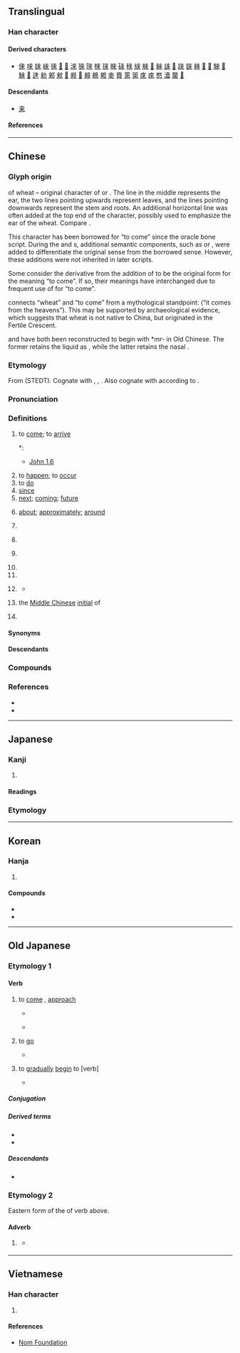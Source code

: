 {{also|来|徠|夾}}
{{character info}}
{{character info|0xf92d}}
==Translingual==
{{CJKV-forms|來|来|来|來}}
{{stroke order|strokes=8}}
{{stroke order|type=animate}}

===Han character===
{{Han char|rn=9|rad=人|as=06|sn=8|four=40908|canj=DOO|ids=⿻木从}}

====Derived characters====
* [[倈]] [[唻]] [[婡]] [[崍]] [[徠]] [[𢜞]] [[𢯦]] [[淶]] [[猍]] [[䧒]] [[棶]] [[琜]] [[睞]] [[䂾]] [[䅘]] [[䋱]] [[𦩑]] [[𧍍]] [[䚞]] [[誺]] [[𤳆]] [[𨂐]] [[錸]] [[㯤]] [[𦠘]] [[𣛤]] [[騋]] [[𩳳]] [[鯠]] [[𪘨]] [[逨]] [[勑]] [[郲]] [[猌]] [[𢆠]] [[䚅]] [[𤳇]] [[顂]] [[鶆]] [[𠌊]] [[麥]] [[賚]] [[萊]] [[箂]] [[庲]] [[㾢]] [[憗]] [[瀒]] [[斄]] [[𤀛]]

====Descendants====
* [[来]]

====References====
{{Han ref|kx=0101.160|dkj=00581|dj=0214.080|hdz=10141.080|uh=4F86|ud=20358|bh=A8D3|bd=43219}}
{{Han ref|uh=F92D}}

----

==Chinese==
{{zh-forms|s=来|alt=𧼛,倈,逨}}

===Glyph origin===
{{Han etym}}
{{liushu|p}} of wheat – original character of {{och-l|麥|wheat}} or {{och-l|麳|wheat}}. The line in the middle represents the ear, the two lines pointing upwards represent leaves, and the lines pointing downwards represent the stem and roots. An additional horizontal line was often added at the top end of the character, possibly used to emphasize the ear of the wheat. Compare {{zh-l|*禾}}.

This character has been borrowed for “to come” since the oracle bone script. During the {{w|Western Zhou}} and {{w|Warring States period}}s, additional semantic components, such as {{zh-l|*止|foot}} or {{zh-l|*辵|to walk}}, were added to differentiate the original sense from the borrowed sense. However, these additions were not inherited in later scripts.

Some consider the derivative {{zh-l|*麥}} from the addition of {{zh-l|*夊|to walk slowly}} to be the original form for the meaning “to come”. If so, their meanings have interchanged due to frequent use of {{lang|zh|來}} for “to come”. {{attn|zh|Any sources disproving this? Most sources interpret 夊 differently because it seems like 麥 was never used to mean "to come" in oracle bones.}}

''{{w|Shuowen}}'' connects “wheat” and “to come” from a mythological standpoint: {{lang|zh|天所來也}} (“it comes from the heavens”). This may be supported by archaeological evidence, which suggests that wheat is not native to China, but originated in the Fertile Crescent.

{{lang|zh|來}} and {{lang|zh|麥}} have both been reconstructed to begin with *''mr-'' in Old Chinese. The former retains the liquid as {{IPAchar|/l/}}, while the latter retains the nasal {{IPAchar|/m/}}.

===Etymology===
From {{inh|zh|sit-pro|*la-j ~ ra||to come}} (STEDT). Cognate with {{och-l|迨|to reach; until}}, {{och-l|賚|to bestow}}, {{cog|my|လာ||to come}}. Also cognate with {{och-l|蒞|to arrive}} according to {{zh-ref|Schuessler (2007)}}.

===Pronunciation===
{{zh-pron
|m=lái
|m-s=nai2
|dg=лэ1
|c=loi4,lai4,lei4
|c_note=lai4, lei4 - vernacular (often written as {{zh-l|嚟|tr=-}})
|c-t=loi3
|g=lai4
|h=pfs=lòi;gd=loi2
|j=lai1
|mb=lâ̤
|md=lì/lài
|md_note=lì - vernacular; lài - literary
|mn=ml,jj,tw:lâi
|mn-t=lai5/lai7/lai2
|mn-t_note=lai7 - indicates past things; lai2 - “will” (pronounced as {{IPAchar|/lai⁵²⁻³⁵/}})
|w=3le
|x=lai2
|mc=y
|oc=y
|ma=y
|cat=v,a,part,pn
}}

===Definitions===
{{zh-hanzi}}

# to [[come]]; to [[arrive]]
#: {{zh-ant|去|往}}
#: {{zh-x|我 一會-兒{r} 就 來。|I'll come in a moment.}}
#: {{zh-x|我 不 知道 它 是 從 哪裡 來 的。|I didn't know where it came from.}}
#*: {{zh-x|有 朋 自 遠方 來，不 亦 樂 乎？| Is it not delightful to have friends '''coming''' from distant quarters?|ref=Lunyu}}
#* [https://web.archive.org/web/20111002150223/http://www.wordproject.org/multi/bi_en_cn_py.htm John 1.6]
#*: {{zh-x|有 一 個 人，是 從 神 那裡 差 來 的，名 叫 ^約翰。|There was a man sent from God, whose name was John.}}
# to [[happen]]; to [[occur]]
# to [[do]] {{n-g|(specific meaning depending on the context)}}
# [[since]]
# [[next]]; [[coming]]; [[future]]
#: {{zh-x|來年|next year}}
# {{lb|zh|after a number}} [[about]]; [[approximately]]; [[around]]
#: {{zh-x|四十 來 歲|'''around''' forty years old}}
# {{n-g|Used after a verb of motion to indicate movement toward the speaker.}}
#: {{zh-x|下來|to come down [compare {{zh-l|下去|to go down}}]}}
#: {{zh-x|進來|to come in}}
# {{n-g|Used before a verb to express volition.}}
# {{n-g|Used with {{zh-l|*不}} or {{zh-l|*得}} to express capability.}}
#: {{zh-x|我 做 不 來 俯臥撐。|I can't do push-ups.}}
# {{n-g|Used after numerals in colloquial lists.}}
# {{n-g|Meaningless particle for rhythmic purposes.}}
# {{lb|zh|obsolete}} {{zh-alt-form|麥|tr=mài, mò|wheat}}
#* {{zh-x|貽 我 來{mài} 牟，帝 命 率{shuài} 育。|Thou didst confer on us the '''wheat''' and the barley, which God appointed for the nourishment of all.|ref=Shijing}}
# {{zh-div|母}} {{lb|zh|Chinese linguistics}} the [[Middle Chinese]] [[initial]] of {{ltc-l|來}}
# {{surname|zh}}

====Synonyms====
{{zh-dial}}

====Descendants====
{{CJKV||s=来|らい|o=来|or=''rē''|래|lai}}

===Compounds===
{{zh-der|來賓|來不得|來不及|來不來|來潮|來到|來得|來得及|來復|來復槍|來回|來回來去|來回票|來火|來火兒|來件|來講|來今|來勁|來勁兒|來看|來客|來歷|來料加工|來臨|來龍去脈|來路|來路貨|來年|來人|來日|來日方長|來神|來神兒|來生|來使|來世|來示|來勢|來說|來頭|來頭兒|來往|來文|來信|來樣加工|來意|來由|來源|來朝|來者|來者不拒|來著/来着|來之不易|來自|來蹤去跡|來者不善，善者不來|一來|上來|下來|不來|乍來|亂來|今來|以來|來享|來來|來儀|來函|來去|來古|來哲|來因|來孫|來學|來情|來手|來書|來月|來期|來果|來歲|來歸|來派|來煞|來牟|來犯|來的|來稿|來緣|來茲|來葉|來蘇|來處|來襲|來訪|來諭|來貺|來附|來電|來頓|來龍|儻來|先來|入來|再來|出來|別來|前來|勞來|原來|去來|古來|向來|回來|外來|夜來|如來|子來|家來|將來|少來|帶來|年來|往來|後來|從來|把來|拈來|捎來|新來|日來|早來|昨來|有來|未來|本來|歷來|歸來|比來|烏來|爾來|特來|生來|用來|由來|當來|白來|看來|硬來|算來|素來|老來|胡來|自來|舶來|行來|見來|說來|起來|趕來|轉來|近來|返來|進來|過來|適來|還來|邇來|都來|馬來|否往泰來|娓娓道來|可又來|傳染來源|來者可追|來蘇水|希伯來人|不相來往|姍姍來遲|來福槍|下不來|弄來弄去|儻來之物|大剛來|倏來忽往|南來北往|後來之秀|古往今來|划不來|寒來暑往|來亨雞|左來右去|來回的話|來人兒|來頭貨|信手拈來|劈地價來|想來想去|乘興而來|否極泰來|好來寶|來令片|做出事來|垂於將來|往古來今|來事兒|嗟來之食|你來我往|不請自來|悲從中來|到大來|今來古往|來去自如|來者不善|一來二去|忙不過來|別來無恙|慢慢來|慕名而來|做下來|其來有自|不相往來|惠然肯來|人來瘋|來去匆匆|否去泰來|來來往往|可是來|人來客往|人來人往|先來後到|外來錢|得來不易|後來居上|彰往察來|吃不來|來得巧|大來大往|來情去意|悅近來遠|小往大來|來扇館|如來藏|大來歷|幹得來|希伯來|劃下道來|來歷不明|嗟來食|吃得來|來勢洶洶|一來一往|山雨欲來|再來過|來復線|天來大|佛來明哥|何苦來|原來如此|吃自來食|寶麗來|希伯來書|倒大來|來千去萬|從實招來|待剛來|兜來兜去|從頭再來|來福線|人來客去|來復日|克來汀症|合得來|夜來香|不來頭|大都來|大致說來|以往鑒來|大有來頭|大來頭|外來語|來比錫|在來米|合不來|來來回回|伯克來|往來如織|心血來潮|來頭不小|到頭來|卷土重來|後悔不來|來頓瓶|來日正長|下不來臺|倘來之物|來蹤去影|來者是客|來去分明|清風徐來|空穴來風|手到拿來|時來運轉|死去活來|春去秋來|番來覆去|有生以來|新來乍到|日浹往來|春來秋去|斷絕往來|手到擒來|拔來報往|歸去來兮|桃來李答|暮去朝來|樂極悲來|搖筆即來|有備而來|晃來晃去|源源而來|新聞來源|時不再來|數來寶|有來頭|撂下臉來|東來紫氣|突如其來|抖起來|放來生債|未來派|拿不起來|撧過來|特別來賓|沒來歷|禮節往來|禮尚往來|福不徒來|神來之筆|眉來眼去|時來福湊|滾來滾去|放馬過來|看起來|看不來|眉來語去|直去直來|直來直往|熙來攘往|暑往寒來|接踵而來|甘盡苦來|獨來獨往|捲土重來|打上來|捲甲重來|狼來了|禍來神昧|歸去來辭|本來面目|知來藏往|漂來戶|滾起來|拿下馬來|沒來頭|水來土掩|沒有來歷|明來暗往|推來推去|朝來暮去|歷劫歸來|有來有去|泰來否往|扭來扭去|時來運來|打來回|沒來回|沒來由|眼去眉來|未來學|攪纏不來|日往月來|生來死去|暑來寒往|東來西去|未來主義|有史以來|有來有往|時來暫去|數往知來|攪來攪去|浮來暫去|獨往獨來|掉過來|抹不下來|紛沓而來|羊帶來|顧得過來|計上心來|觀往知來|說不上來|馬來熊|說來話長|逆來順受|老來寶|說起來|自拔來歸|這般說來|踅來踅去|自來水|臭肉來蠅|自來火|頻來無忌|自來水筆|言來語去|近悅遠來|雨來散|鳳凰來儀|說得來|跑起來|老來俏|鑑往知來|走來走去|算起來|顧不過來|飛來橫禍|舶來品|絲來線去|覆去翻來|黑白來|翻來吊去|說不來|麇至沓來|馬來亞|飛來峰|馬來糕|納命來|送往迎來|跳起來|馬來西亞|馬來群島|馬來人|過來人|飯來開口|飛來橫財|繼往開來|顛來倒去|算來算去|馬來半島|雁去魚來|雁來紅|紛至沓來|閒來無事|鑒往知來|著甚來由|與生俱來|近新來|迎來送往|紫氣東來|踱來踱去|高來高去|翻來覆去|過下來|說來說去|翻來翻去|興盡悲來|苦盡甘來|者來寨|來鳳|來著|來義|芒來|多來特巴格|來革}}

===References===
* {{R:yue:Hanzi}}
* {{thcwd|3543}}

{{zh-cat|Beginning|Elementary}}

----

==Japanese==
{{ja-kanji forms|来|來}}

===Kanji===
{{ja-kanji|grade=n|rs=木04|shin=来}}

# {{ja-kyujitai spelling of|来|lang=ja}}

====Readings====
{{ja-readings
|goon=らい
|kanon=らい
|kun=く-る, きた-る, きた-す, き-たる, き-たす
|nanori=き, こ, な, ゆき
}}

===Etymology===
{{ja-gv|来}}

----

==Korean==

===Hanja===
{{ko-hanja|오다|올|래||내}}

# {{hanja form of|래|to [[come]]; to [[arrive]]}}

====Compounds====
* {{ko-l|미래|[[future]]|未來}}
* {{ko-l|내일|[[tomorrow]]|來日}}

----

==Old Japanese==

===Etymology 1===
{{rfe|ojp}}

====Verb====
{{head|ojp|verb|tr=ku|kana|く|sort=く}}

# to [[come]] {{gl|[[toward]]s the [[speaker]]}}, [[approach]]
#* {{RQ:Kojiki|poem 51}}
#*: {{ux|ojp|...伊良那祁久[[そこ|曾許]]爾[[思ひ出|淤母比傅]]加那志祁久[[ここ|許許]]爾淤母比傅伊岐良受曾'''久流'''[[梓弓|阿豆佐由美]][[檀|麻由美]]|tr=...iranake<sub>1</sub>ku so<sub>2</sub>ko<sub>2</sub> ni omo<sub>2</sub>pi<sub>1</sub>de kanasike<sub>1</sub>ku ko<sub>2</sub>ko<sub>2</sub> ni omo<sub>2</sub>pi<sub>1</sub>de iki<sub>1</sub>razu so '''kuru''' adusayumi<sub>1</sub> mayumi<sub>1</sub>}}
#* {{RQ:Manyoshu|4|527}}
#*: {{ux|ojp|'''將來'''云毛'''不來'''時有乎'''不來'''云乎'''將來'''常&#64091;不待'''不來'''云物乎|tr='''ko<sub>2</sub>mu''' to<sub>2</sub> ipu mo '''ko<sub>2</sub>nu''' to<sub>2</sub>ki<sub>1</sub> aru wo '''ko<sub>2</sub>zi''' to<sub>2</sub> ipu wo '''ko<sub>2</sub>mu''' to<sub>2</sub> pa matazi '''ko<sub>2</sub>zi''' to<sub>2</sub> ipu mono<sub>2</sub> wo}}
# to [[go]] {{gl|to a [[direction]] or [[place]] far from the speaker but near the [[listener]]}}
#* {{RQ:Manyoshu|15|3589}}
#*: {{ux|ojp|[[夕されば|由布佐禮婆]]比具良之伎奈久伊故麻山古延弖曾安我'''久流'''伊毛我目乎保里|tr=yupu sareba pi<sub>1</sub>gurasi ki<sub>1</sub>naku Iko<sub>2</sub>ma-yama ko<sub>1</sub>yete so<sub>2</sub> a ga '''kuru''' imo ga me<sub>2</sub> wo pori}}
# {{lb|ja|[[suffix]]ed to the {{m|ja|連用形|tr=ren'yōkei||stem form}} of a verb}} to [[gradually]] [[begin]] to [verb]
#* {{RQ:Manyoshu|14|3453}}
#*: {{ux|ojp|可是能等能登抱吉和伎母賀吉西斯伎奴多母登乃久太利麻欲比'''伎爾家利'''|tr=kaze no<sub>2</sub> to<sub>2</sub> no<sub>2</sub> kaze no<sub>2</sub> to<sub>2</sub>poki<sub>1</sub> wagi<sub>1</sub>mo ga ki<sub>1</sub>sesi ki<sub>1</sub>nu tamoto<sub>2</sub> no<sub>2</sub> kudari mayo<sub>1</sub>pi'''ki<sub>1</sub>nike<sub>1</sub>ri'''}}

=====Conjugation=====
{{ja-conj-bungo||irreg-k|sik=來}}

=====Derived terms=====
* {{m|ojp|來る|tr=ki<sub>1</sub>taru}}
* {{m|ojp|來鳴く|tr=ki<sub>1</sub>naku}}

=====Descendants=====
* {{desc|ja|来る|tr=kuru}}

===Etymology 2===
Eastern {{cog|ojp|-}} form of the {{m|ja|連用形|tr=ren'yōkei||stem or continuative form}} of verb {{m|ojp||來|tr=ku}} above.

====Adverb====
{{head|ojp|adverb|tr=ke<sub>1</sub>|kana|け|sort=け}}

# {{lb|ojp|sort=け|regional|Southern Eastern {{cog|ojp|-}}}} {{rfdef|ojp}}
#* {{RQ:Manyoshu|20|4337}}
#*: {{ux|ojp|美豆等利乃多知能已蘇岐爾父母爾毛能波須'''價'''爾弖已麻叙久夜志伎|tr=miduto<sub>2</sub>ri no<sub>2</sub> tati no<sub>2</sub> iso<sub>1</sub>gi<sub>1</sub> ni titipapa ni mono<sub>2</sub>pazu '''ke<sub>1</sub>'''nite ima zo kuyasiki<sub>1</sub>}}

----

==Vietnamese==

===Han character===
{{vi-readings|reading=lai, lay, lơi, ray, rơi, rời|rs=人06}}

# {{rfdef|vi|sort=人06}}

====References====
* [http://nomfoundation.org/common/nom_details.php?codepoint=4f86 Nom Foundation]
